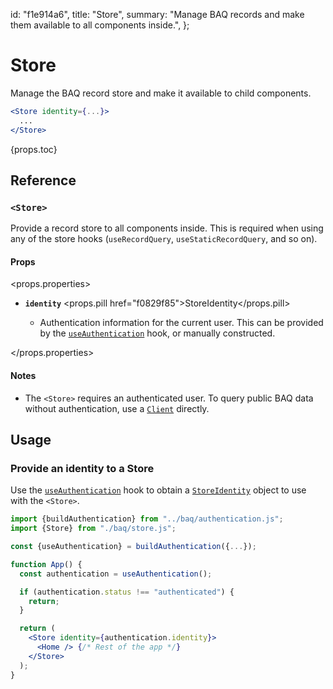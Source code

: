   id: "f1e914a6",
  title: "Store",
  summary:
    "Manage BAQ records and make them available to all components inside.",
};

# Store

Manage the BAQ record store and make it available to child components.

```jsx
<Store identity={...}>
  ...
</Store>
```

{props.toc}

## Reference

### `<Store>`

Provide a record store to all components inside. This is required when using any of the store hooks (`useRecordQuery`, `useStaticRecordQuery`, and so on).

#### Props

<props.properties>

- **`identity`** <props.pill href="f0829f85">StoreIdentity</props.pill>

  - Authentication information for the current user. This can be provided by the [`useAuthentication`](00491e8c) hook, or manually constructed.

</props.properties>

#### Notes

- The `<Store>` requires an authenticated user. To query public BAQ data without authentication, use a [`Client`](/docs/reference/client) directly.

## Usage

### Provide an identity to a Store

Use the [`useAuthentication`](00491e8c) hook to obtain a [`StoreIdentity`](f0829f85) object to use with the `<Store>`.

```jsx
import {buildAuthentication} from "../baq/authentication.js";
import {Store} from "./baq/store.js";

const {useAuthentication} = buildAuthentication({...});

function App() {
  const authentication = useAuthentication();

  if (authentication.status !== "authenticated") {
    return;
  }

  return (
    <Store identity={authentication.identity}>
      <Home /> {/* Rest of the app */}
    </Store>
  );
}
```

